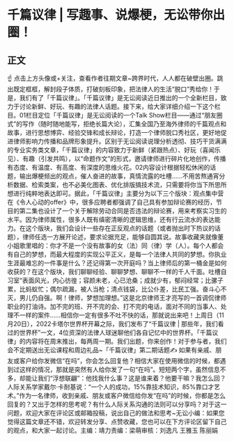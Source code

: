 # 千篇议律 | 写趣事、说爆梗，无讼带你出圈！
## 正文
☝ 点击上方头像或+关注，查看作者往期文章~跨界时代，人人都在破壁出圈。跳出既定框框，解封段子体质，打破刻板印象，把法律人的生活“脱口”秀给你！于是，我们有了「千篇议律」。「千篇议律」是无讼阅读近日推出的一个全新栏目，致力于讨论新鲜、好玩、有趣的法律人话题。接下来，给大家详细介绍一下这个栏目。01栏目定位「千篇议律」是无讼阅读的一个Talk Show栏目——通过“朋友圈式”的写作（随时随地能写，拒绝长篇大论），汇集全国乃至海外律师的千篇观点和故事，进行思想博弈、经验交锋和成长辩论，打造一个律师脱口秀社区，更好地促进律师影响力传播和品牌形象提升。区别于无讼阅读说理分析透彻、技巧干货满满的专业实务类文章，「千篇议律」的内容致力于新鲜（紧跟热点）、好玩（喜闻乐见）、有趣（引发共鸣），以“命题作文”的形式，邀请律师进行碎片化地创作，传播有态度、有温度、有高度、有深度的思维火花。02内容设计根据轻松休闲的话题，输出爆梗频出的观点，催人奋进的故事，真情流露的吐槽……不用苦熬通宵分析数据、检索类案，也不必美化图表、优化排版搞技术流，只需要将你当下所思所想进行纯粹地表达即可。据此，「千篇议律」主要分为以下三个版块：观点集中营在《令人心动的offer》中，很多应聘者都强调了自己具有参加辩论赛的经历，节目的第二集也设计了一个关于解除劳动合同是否违法的辩论赛，用来考察实习生的水平。因为律师属性，很多人既有缜密清晰的逻辑思维，还有行云流水的表达能力。在这个版块，我们会设计一些存在正反观点的话题（或者抛出时下热议的话题），律师任选一方展开论述，要求论据充足，能够自圆其说。故事收藏夹就像董小姐歌里唱的：你才不是一个没有故事的女（法）同（律）学（人）。每个人都会有自己的梦想，而最大程度的实现公平正义，是每一个法律人共同的梦想。你执业生涯最难忘的一件事是什么？还记得第一次开庭吗？当上律师后的第一桶金是如何收获的？在这个版块，我们聊聊经验、聊聊梦想、聊聊不一样的千人千面。吐槽自习室“表面风光，内心彷徨；容颜未老，心已沧桑；成就少有，郁闷经常；比骡子累，比蚂蚁忙；偶尔疏漏，被人当枪；清点钱袋，比公仆差，比民工强。奋斗心不灭，男儿仍自强。啊！律师，梦想加理想。”这是北京律师王才亮写的一首调侃律师职业的打油诗。加不完的班、开不完的会、打不完的电话，面对不同的当事人、处理不一样的案件……相信你一定有很多不吐不快的话，那就说出来吧！上周日（11月20日），2022卡塔尔世界杯开幕之际，我们发布了“千篇议律 | 那些年，我们看过的世界杯”一文，4位资深的法律人球迷聊他们各自记忆中的世界杯。「千篇议律」的内容将在周末推出，每两周一期。我们出题，你来创作！对于参与者，我们会不定期送出无讼课程和周边礼品~「千篇议律」第二期话题✍ 如果有亲戚、朋友或客户给你发微信“在吗”，你会怎么回复他？相信大家在使用微信的时候，都遇到过这样的情况，那就是突然有人给你发了一句“在吗”。短短两个字，虽然信息不多，却能让我们“浮想联翩”：他找我什么事？这是谁来着？他要干嘛？我怎么回？人际关系学家戴尔·卡耐基说：“一个人的成功，15%靠技术知识，85%靠口才艺术。”作为一名律师，收到亲戚、朋友或客户微信给你发“在吗”的时候，你都是怎么回复的？又出于怎样的思考呢？有什么人际关系沟通的法则可以分享吗？对于这一问题，欢迎大家在评论区或邮箱投稿，说出自己的做法和思考~无讼小编：如果您觉得这篇文章还不错，欢迎转发分享、点赞收藏，您也可以在下方评论区留下自己的观点，和大家一起讨论。主编：靖力责编：梁萌审核：刘逸凡 王雅玉 陈丽娟